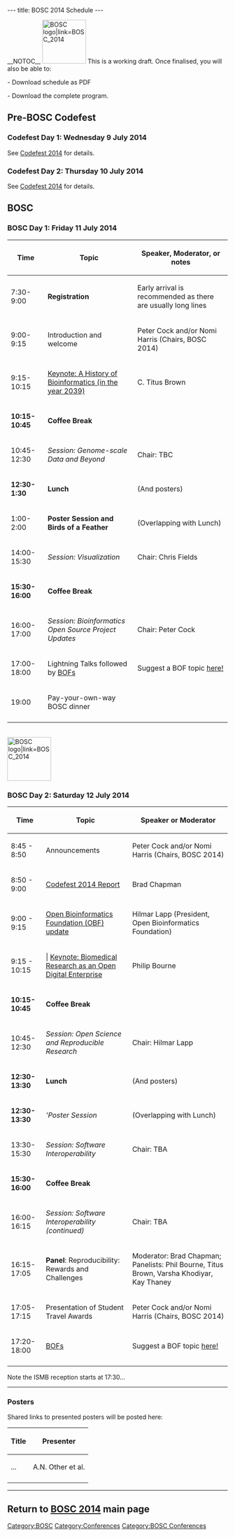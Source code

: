 ---
title: BOSC 2014 Schedule
---

__NOTOC__
[[File:Pear.png|100px|right|BOSC logo|link=BOSC_2014]]
This is a working draft. Once finalised, you will also be able to:

- Download schedule as PDF

- Download the complete program.

== Pre-BOSC Codefest ==

=== Codefest Day 1: Wednesday 9 July 2014 ===

See [[Codefest_2014 | Codefest 2014]] for details.

=== Codefest Day 2: Thursday 10 July 2014 ===

See [[Codefest_2014 | Codefest 2014]] for details.

== BOSC ==

=== BOSC Day 1: Friday 11 July 2014 ===

{| border="1" cellspacing="0" cellpadding="7"
! Time
! Topic
! Speaker, Moderator, or notes
|- 
| 7:30-9:00
| '''Registration'''
| Early arrival is recommended as there are usually long lines
|- 
| 9:00-9:15
| Introduction and welcome
| Peter Cock and/or Nomi Harris (Chairs, BOSC 2014)
|-
| 9:15-10:15
| [[BOSC_2014_Keynote_Speakers|Keynote: A History of Bioinformatics (in the year 2039)]]
| C. Titus Brown
|-
| '''10:15-10:45'''
| '''Coffee Break'''
|
|-
| 10:45-12:30
| ''Session: Genome-scale Data and Beyond''
| Chair: TBC
|-
| '''12:30-1:30'''
| '''Lunch'''
| (And posters)
|-
| 1:00-2:00
| '''Poster Session and Birds of a Feather'''
| (Overlapping with Lunch)
|-
| 14:00-15:30
| ''Session: Visualization''
| Chair: Chris Fields
|-
| '''15:30-16:00'''
| '''Coffee Break'''
|
|-
| 16:00-17:00
| ''Session: Bioinformatics Open Source Project Updates''
| Chair: Peter Cock
|-
| 17:00-18:00
| Lightning Talks followed by [[BOSC_2014/BOFs|BOFs]]
| Suggest a BOF topic [[BOSC_2014/BOFs|here!]]
|-
| 19:00
| Pay-your-own-way BOSC dinner
|
|- 
|}

<br>
[[File:Pear.png|100px|right|BOSC logo|link=BOSC_2014]]

=== BOSC Day 2: Saturday 12 July 2014 ===

{| border="1" cellspacing="0" cellpadding="7"
! Time
! Topic
! Speaker or Moderator
|- 
| 8:45 - 8:50
| Announcements
| Peter Cock and/or Nomi Harris (Chairs, BOSC 2014)
|-
| 8:50 - 9:00
| [[Codefest_2014 | Codefest 2014 Report]]
| Brad Chapman
|-
| 9:00 - 9:15
| [http://www.open-bio.org/wiki/Main_Page Open Bioinformatics Foundation (OBF) update]
| Hilmar Lapp (President, Open Bioinformatics Foundation)
|-
| 9:15 - 10:15
| | [[BOSC_2014_Keynote_Speakers|Keynote: Biomedical Research as an Open Digital Enterprise]]
| Philip Bourne 
|-
| '''10:15-10:45'''
| '''Coffee Break'''
|
|-
| 10:45-12:30
| ''Session: Open Science and Reproducible Research''
| Chair: Hilmar Lapp
|-
| '''12:30-13:30'''
| '''Lunch'''
| (And posters)
|-
| '''12:30-13:30'''
| '''Poster Session''
| (Overlapping with Lunch)
|-
| 13:30-15:30
| ''Session: Software Interoperability''
| Chair: TBA
|-
| '''15:30-16:00'''
| '''Coffee Break'''
|
|-
| 16:00-16:15
| ''Session: Software Interoperability (continued)''
| Chair: TBA
|-
| 16:15-17:05
| '''Panel''': Reproducibility: Rewards and Challenges
| Moderator: Brad Chapman; Panelists: Phil Bourne, Titus Brown, Varsha Khodiyar, Kay Thaney
|-
| 17:05-17:15
| Presentation of Student Travel Awards
| Peter Cock and/or Nomi Harris (Chairs, BOSC 2014)
|-
| 17:20-18:00
| [[BOSC_2014/BOFs|BOFs]]
| Suggest a BOF topic [[BOSC_2014/BOFs|here!]]
|-
|}

Note the ISMB reception starts at 17:30...

----

=== Posters ===

Shared links to presented posters will be posted here:

{| border="1" cellspacing="0" cellpadding="7"
! Title
! Presenter
|- 
| ...
| A.N. Other et al.
|-
|}


----

== Return to '''[[BOSC_2014 | BOSC 2014]]''' main page ==

[[Category:BOSC]] [[Category:Conferences]]
[[Category:BOSC Conferences]]